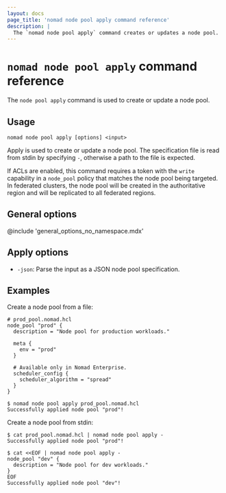 ```yaml
---
layout: docs
page_title: 'nomad node pool apply command reference'
description: |
  The `nomad node pool apply` command creates or updates a node pool.
---
```


# `nomad node pool apply` command reference

The `node pool apply` command is used to create or update a node pool.

## Usage

```plaintext
nomad node pool apply [options] <input>
```

Apply is used to create or update a node pool. The specification file is read
from stdin by specifying `-`, otherwise a path to the file is expected.

If ACLs are enabled, this command requires a token with the `write` capability
in a `node_pool` policy that matches the node pool being targeted. In federated
clusters, the node pool will be created in the authoritative region and will be
replicated to all federated regions.

## General options

@include 'general_options_no_namespace.mdx'

## Apply options

- `-json`: Parse the input as a JSON node pool specification.

## Examples

Create a node pool from a file:

```hcl
# prod_pool.nomad.hcl
node_pool "prod" {
  description = "Node pool for production workloads."

  meta {
    env = "prod"
  }

  # Available only in Nomad Enterprise.
  scheduler_config {
    scheduler_algorithm = "spread"
  }
}
```

```shell-session
$ nomad node pool apply prod_pool.nomad.hcl
Successfully applied node pool "prod"!
```

Create a node pool from stdin:

```shell-session
$ cat prod_pool.nomad.hcl | nomad node pool apply -
Successfully applied node pool "prod"!
```

```shell-session
$ cat <<EOF | nomad node pool apply -
node_pool "dev" {
  description = "Node pool for dev workloads."
}
EOF
Successfully applied node pool "dev"!
```
